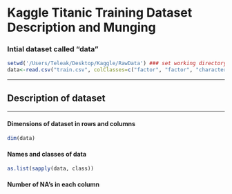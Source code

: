 Kaggle Titanic Training Dataset Description and Munging 
========================================================
### Intial dataset called "data"
```r
setwd('/Users/Teleak/Desktop/Kaggle/RawData') ### set working directory and read in training file
data<-read.csv("train.csv", colClasses=c("factor", "factor", "character", "factor", "numeric", "factor", "factor", "character", "numeric", "character", "character"), strip.white=TRUE, sep=",")
```
******
## Description of dataset
*****
#### Dimensions of dataset in rows and columns
```r
dim(data)
```
#### Names and classes of data
```r
as.list(sapply(data, class))
```
#### Number of NA's in each column
```r

```